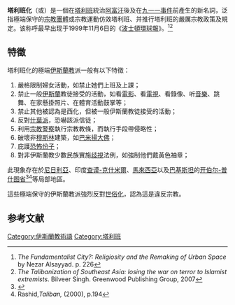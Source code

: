 {{original research|time=2011-05-02T15:12:56+00:00}}
'''塔利班化'''（{{lang-en|Talibanization}}或{{lang|en|Talibanisation}}）是一個在[[塔利班|塔利班]]統治[[阿富汗|阿富汗]]後及在[[九一一事件|九一一事件]]前產生的新名詞，泛指極端保守的[[宗教團體|宗教團體]]或宗教運動仿效塔利班、并推行塔利班的嚴厲宗教政策及規定。该称呼最早出现于1999年11月6日的《[[波士頓環球報|波士頓環球報]]》。<ref>''The Fundamentalist City?: Religiosity and the Remaking of Urban Space'' by Nezar Alsayyad. p. 226</ref><ref>''The Talibanization of Southeast Asia: losing the war on terror to Islamist extremists''. Bilveer Singh. Greenwood Publishing Group, 2007</ref>

==特徵==
塔利班化的極端[[伊斯蘭教|伊斯蘭教]]派一般有以下特徵：
#嚴格限制婦女活動，如禁止她們上班及上課；
#禁止一般[[伊斯蘭|伊斯蘭]]教徒接受的活動，如看[[電影|電影]]、看[[電視|電視]]、看錄像、听[[音樂|音樂]]、跳舞、在家懸掛照片、在體育活動鼓掌等；
#禁止其他被認為是西化，但被一般伊斯蘭教徒接受的活動；
#反對[[什葉派|什葉派]]，恐嚇該派信徒；
#利用[[宗教警察|宗教警察]]執行宗教教條，而執行手段帶侵略性；
#破壞非[[穆斯林|穆斯林]]建築，如[[巴米揚大佛|巴米揚大佛]]；
#庇護[[恐怖份子|恐怖份子]]；
#對非伊斯蘭教少數民族實施[[歧視|歧視]]法例，如強制他們戴黃色袖章；

此現象存在於[[尼日利亞|尼日利亞]]、印度[[查谟和克什米尔_(中央直辖区)|查谟-克什米爾]]、[[馬來西亞|馬來西亞]]以及[[巴基斯坦|巴基斯坦]]的[[开伯尔-普什图省|开伯尔-普什图省]]<ref>{{Cite web |url=http://news.xinhuanet.com/photo/2009-02/04/content_10759142.htm |title=新華網：塔利班半夜炸橋切斷駐阿美軍補給線 |access-date=2011-12-02 |archive-date=2009-02-06 |archive-url=https://web.archive.org/web/20090206223833/http://news.xinhuanet.com/photo/2009-02/04/content_10759142.htm |dead-url=no }}</ref><ref>Rashid,''Taliban,'' (2000), p.194</ref>等局部地區。

這些極端保守的伊斯蘭教派強烈反對[[世俗化|世俗化]]，認為這是違反宗教。

==参考文献==
{{Reflist}}

{{塔利班}}
{{Authority control}}

[[Category:伊斯蘭教術語|Category:伊斯蘭教術語]]
[[Category:塔利班|Category:塔利班]]